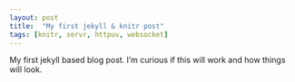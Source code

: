 ```yaml
---
layout: post
title:  "My first jekyll & knitr post"
tags: [knitr, servr, httpuv, websocket]
---
```


My first jekyll based blog post. I'm curious if this will work and how things will look.